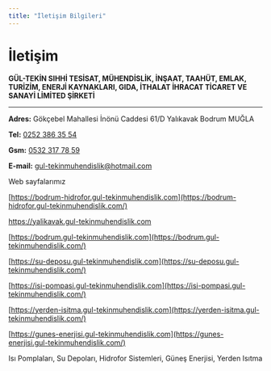 ```yaml
---
title: "İletişim Bilgileri"
---
```


# İletişim

**GÜL-TEKİN SIHHİ TESİSAT, MÜHENDİSLİK, İNŞAAT, TAAHÜT, EMLAK, TURİZİM, ENERJİ KAYNAKLARI, GIDA, İTHALAT İHRACAT TİCARET VE SANAYİ LİMİTED ŞİRKETİ**

---

**Adres:**
Gökçebel Mahallesi İnönü Caddesi 61/D
Yalıkavak Bodrum MUĞLA

**Tel:** [0252 386 35 54](tel:+902523863554)

**Gsm:** [0532 317 78 59](tel:+905323177859)

**E-mail:** [gul-tekinmuhendislik@hotmail.com](mailto:gul-tekinmuhendislik@hotmail.com)

<Tip>
  Web sayfalarımız

  [https://bodrum-hidrofor.gul-tekinmuhendislik.com](https://bodrum-hidrofor.gul-tekinmuhendislik.com/)

  https://yalikavak.gul-tekinmuhendislik.com

  [https://bodrum.gul-tekinmuhendislik.com](https://bodrum.gul-tekinmuhendislik.com/)

  [https://su-deposu.gul-tekinmuhendislik.com](https://su-deposu.gul-tekinmuhendislik.com/)

  [https://isi-pompasi.gul-tekinmuhendislik.com](https://isi-pompasi.gul-tekinmuhendislik.com/)

  [https://yerden-isitma.gul-tekinmuhendislik.com](https://yerden-isitma.gul-tekinmuhendislik.com/)

  [https://gunes-enerjisi.gul-tekinmuhendislik.com](https://gunes-enerjisi.gul-tekinmuhendislik.com/)
</Tip>

<Info>
  Isı Pomplaları, Su Depoları, Hidrofor  Sistemleri, Güneş Enerjisi, Yerden Isıtma
</Info>